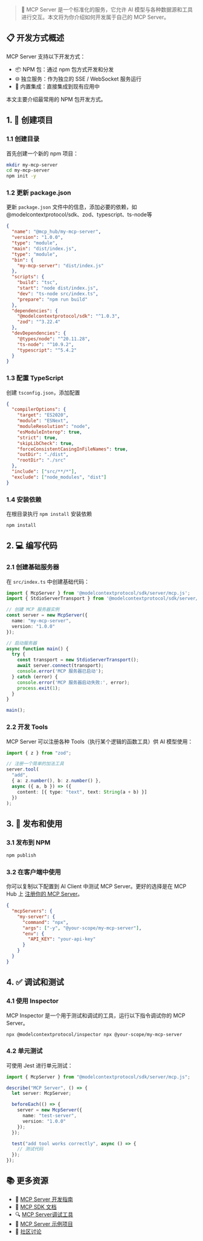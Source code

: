 > 🚀 MCP Server 是一个标准化的服务，它允许 AI 模型与各种数据源和工具进行交互。本文将为你介绍如何开发属于自己的 MCP Server。

## 📋 开发方式概述

MCP Server 支持以下开发方式：

- 📦 NPM 包：通过 npm 包方式开发和分发
- 🌐 独立服务：作为独立的 SSE / WebSocket 服务运行
- 🔌 内置集成：直接集成到现有应用中

本文主要介绍最常用的 NPM 包开发方式。

## 1. 🎯 创建项目

### 1.1 创建目录

首先创建一个新的 npm 项目：

```bash
mkdir my-mcp-server
cd my-mcp-server
npm init -y
```

### 1.2 更新 package.json

更新 `package.json` 文件中的信息，添加必要的依赖，如@modelcontextprotocol/sdk、zod、typescript、ts-node等
```json
{
  "name": "@mcp_hub/my-mcp-server",
  "version": "1.0.0",
  "type": "module",
  "main": "dist/index.js",
  "type": "module",
  "bin": {
    "my-mcp-server": "dist/index.js"
  },
  "scripts": {
    "build": "tsc",
    "start": "node dist/index.js",
    "dev": "ts-node src/index.ts",
    "prepare": "npm run build"
  },
  "dependencies": {
    "@modelcontextprotocol/sdk": "^1.0.3",
    "zod": "^3.22.4"
  },
  "devDependencies": {
    "@types/node": "^20.11.28",
    "ts-node": "^10.9.2",
    "typescript": "^5.4.2"
  }
}
```

### 1.3 配置 TypeScript

创建 `tsconfig.json`，添加配置

```json
{
  "compilerOptions": {
    "target": "ES2020",
    "module": "ESNext",
    "moduleResolution": "node",
    "esModuleInterop": true,
    "strict": true,
    "skipLibCheck": true,
    "forceConsistentCasingInFileNames": true,
    "outDir": "./dist",
    "rootDir": "./src"
  },
  "include": ["src/**/*"],
  "exclude": ["node_modules", "dist"]
} 
```

### 1.4 安装依赖
在根目录执行 `npm install` 安装依赖

```bash
npm install
```

## 2. 💻 编写代码

### 2.1 创建基础服务器

在 `src/index.ts` 中创建基础代码：

```typescript
import { McpServer } from '@modelcontextprotocol/sdk/server/mcp.js';
import { StdioServerTransport } from '@modelcontextprotocol/sdk/server/stdio.js';

// 创建 MCP 服务器实例
const server = new McpServer({
  name: "my-mcp-server",
  version: "1.0.0"
});

// 启动服务器
async function main() {
  try {
    const transport = new StdioServerTransport();
    await server.connect(transport);
    console.error('MCP 服务器已启动');
  } catch (error) {
    console.error('MCP 服务器启动失败:', error);
    process.exit(1);
  }
}

main();
```

### 2.2 开发 Tools

MCP Server 可以注册各种 Tools（执行某个逻辑的函数工具）供 AI 模型使用：

```typescript
import { z } from "zod";

// 注册一个简单的加法工具
server.tool(
  "add",
  { a: z.number(), b: z.number() },
  async ({ a, b }) => ({
    content: [{ type: "text", text: String(a + b) }]
  })
);
```

## 3. 🚀 发布和使用

### 3.1 发布到 NPM

```bash
npm publish
```

### 3.2 在客户端中使用

你可以复制以下配置到 AI Client 中测试 MCP Server。更好的选择是在 MCP Hub 上 <a href="/docs/register" target="_blank">注册你的 MCP Server</a>。

```json
{
  "mcpServers": {
    "my-server": {
      "command": "npx",
      "args": ["-y", "@your-scope/my-mcp-server"],
      "env": {
        "API_KEY": "your-api-key"
      }
    }
  }
}
```

## 4. ✅ 调试和测试

### 4.1 使用 Inspector

MCP Inspector 是一个用于测试和调试的工具，运行以下指令调试你的 MCP Server。

```bash
npx @modelcontextprotocol/inspector npx @your-scope/my-mcp-server
```

### 4.2 单元测试

可使用 Jest 进行单元测试：

```typescript
import { McpServer } from "@modelcontextprotocol/sdk/server/mcp.js";

describe("MCP Server", () => {
  let server: McpServer;

  beforeEach(() => {
    server = new McpServer({
      name: "test-server",
      version: "1.0.0"
    });
  });

  test("add tool works correctly", async () => {
    // 测试代码
  });
});
```

## 📚 更多资源

- 📖 <a href="https://modelcontextprotocol.io/quickstart/server" target="_blank">MCP Server 开发指南</a>
- 📘 <a href="https://github.com/modelcontextprotocol/typescript-sdk" target="_blank">MCP SDK 文档</a>
- 🔍 <a href="https://modelcontextprotocol.io/docs/tools/inspector" target="_blank">MCP Server调试工具</a>
- 🌟 <a href="https://modelcontextprotocol.io/examples" target="_blank">MCP Server 示例项目</a>
- 💬 <a href="https://github.com/orgs/modelcontextprotocol/discussions" target="_blank">社区讨论</a>